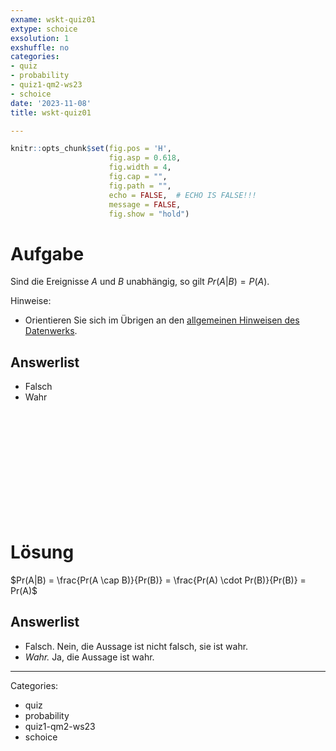 ```yaml
---
exname: wskt-quiz01
extype: schoice
exsolution: 1
exshuffle: no
categories:
- quiz
- probability
- quiz1-qm2-ws23
- schoice
date: '2023-11-08'
title: wskt-quiz01

---
```





```r
knitr::opts_chunk$set(fig.pos = 'H',
                      fig.asp = 0.618,
                      fig.width = 4,
                      fig.cap = "", 
                      fig.path = "",
                      echo = FALSE,  # ECHO IS FALSE!!!
                      message = FALSE,
                      fig.show = "hold")
```






# Aufgabe


Sind die Ereignisse $A$ und $B$ unabhängig, so gilt $Pr(A|B) = P(A)$.



Hinweise:

- Orientieren Sie sich im Übrigen an den [allgemeinen Hinweisen des Datenwerks](https://datenwerk.netlify.app/hinweise).


Answerlist
----------



* Falsch
* Wahr



</br>
</br>
</br>
</br>
</br>
</br>
</br>
</br>
</br>
</br>

# Lösung



$Pr(A|B) = \frac{Pr(A \cap B)}{Pr(B)} = \frac{Pr(A) \cdot Pr(B)}{Pr(B)} = Pr(A)$



Answerlist
----------

* Falsch. Nein, die Aussage ist nicht falsch, sie ist wahr.
* *Wahr.* Ja, die Aussage ist wahr.







---

Categories: 

- quiz
- probability
- quiz1-qm2-ws23
- schoice

